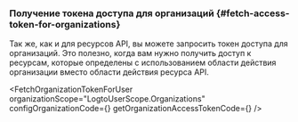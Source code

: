 

### Получение токена доступа для организаций \{#fetch-access-token-for-organizations}

Так же, как и для ресурсов API, вы можете запросить токен доступа для организаций. Это полезно, когда вам нужно получить доступ к ресурсам, которые определены с использованием области действия организации вместо области действия ресурса API.

<FetchOrganizationTokenForUser
  organizationScope="LogtoUserScope.Organizations"
  configOrganizationCode={<ConfigOrganizationCode />}
  getOrganizationAccessTokenCode={<GetOrganizationAccessTokenCode />}
/>
